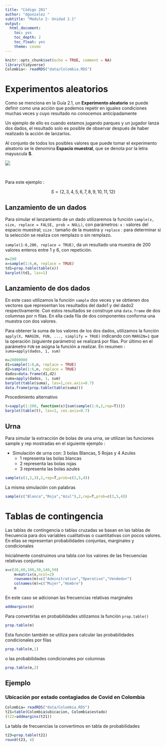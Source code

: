 ```yaml
---
title: "Código 201"
author: "dgonzalez "
subtitle: "Módulo 2- Unidad 2.1" 
output:
  html_document:
    toc: yes
    toc_depth: 2
    toc_float: yes
    theme: cosmo
---
```


```r
knitr::opts_chunk$set(echo = TRUE, comment = NA)
library(tidyverse)
Colombia<- readRDS("data/Colombia.RDS")

```

# **Experimentos aleatorios**

Como se menciona en la Guía 2.1, un **Experimento aleatorio** se puede definir como una acción que podemos repetir en iguales condiciones muchas veces y cuyo resultado no conocemos anticipadamente

Un ejemplo de ello es cuando estamos jugando parques y un jugador lanza dos dados, el resultado solo es posible de observar después de haber realizado la acción de lanzarlos. 

Al conjunto de todos los posibles valores que puede tomar el experimento aleatorio se le denomina **Espacio muestral**, que se denota por la letra mayuscula **S**.


![](img/dados.gif)

<br/>

Para este ejemplo :

$$S=\{ 2,3,4,5,6,7,8,9,10,11,12 \}$$


## **Lanzamiento de un dados**

Para simular el lanzamiento de un dado utilizaremos la función `sample(x, size, replace = FALSE, prob = NULL)`, con parámetros: `x` : valores del espacio muestral; `size` : tamaño de la muestra y `replace` : para determinar si la selección se realiza con remplazo o sin remplazo.

`sample(1:6,200, replace = TRUE)`, da un resultado una muestra de 200 valores enteros entre 1 y 6, con repetición.

```r
n=200
x=sample(1:6,n, replace = TRUE)
td1=prop.table(table(x))
barplot(td1, las=1)
```

## **Lanzamiento de dos dados**

En este caso utilizamos la función `sample` dos veces y se obtienen dos vectores que representan los resultados del dado1 y del dado2 respectivamente. Con estos resultados se construye una `data.frame` de dos columnas por n filas. En ella cada fila de dos componentes conforma una muestra con dos valores.

Para obtener la suma de los valores de los dos dados, utilizamos la función `apply(X, MARGIN, FUN, ..., simplify = TRUE)`
indicando con `MARGIN=1` que la operación (siguiente parámetro) se realizará por filas. Por último en el parámetro `FUN` se asigna la función a realizar. En resumen : `suma=apply(dados, 1, sum)`


```r
n=20000000
d1=sample(1:6,n, replace = TRUE)
d2=sample(1:6,n, replace = TRUE)
dados=data.frame(d1,d2)
suma=apply(dados, 1, sum)
barplot(table(suma), las=1,cex.axis=0.7)
data.frame(prop.table(table(suma)))

```


Procedimiento alternativo

```r
t=sapply(1:200, function(x){sum(sample(1:6,2,rep=T))})
barplot(table(t), las=1, cex.axis=0.7)
```




##  **Urna** 

Para simular la extracción de bolas de una urna, se utilizan las funciones sample y rep mostradas en el siguiente ejemplo :

+  Simulación de urna con:  3 bolas Blancas, 5 Rojas y 4 Azules
    + 1 representa las bolas blancas
    + 2 representa las bolas rojas
    + 3 representa las bolas azules

```r
sample(c(1,2,3),2,rep=T,prob=c(3,5,4))
```

La misma simulación con palabras

```r
sample(c("Blanca","Roja","Azul"),2,rep=T,prob=c(3,5,4))
```
 


# **Tablas de contingencia**

Las tablas de contingencia o tablas cruzadas se basan en las tablas de frecuencia para dos variables cualitativas o cuantitativas con pocos valores. En ellas se representan probabilidades conjuntas, marginales y condicionales

Inicialmente construimos una tabla con los valores de las frecuencias relativas conjuntas

```r
x=c(20,60,100,30,140,50)
	m=matrix(x,ncol=2)
	rownames(m)=c("Adminitrativo","Operativo","Vendedor")
	colnames(m)=c("Mujer","Hombre")
	m
```

En este caso se adicionan las frecuencias relativas marginales

```r
addmargins(m)
```

Para convertirlas en probabilidades utilizamos la función `prop.table()`

```r
prop.table(m)
```

Esta función también se utiliza para calcular las probabilidades condicionales por filas

```r
prop.table(m,1)
```

o las probabilidades condicionales por columnas

```r
prop.table(m,2)
```


## **Ejemplo**

### Ubicación por estado contagiados de Covid en Colombia

```r
Colombia= readRDS("data/Colombia.RDS")
t21=table(Colombia$ubicacion, Colombia$estado)
(t22=addmargins(t21))

```

La tabla de frecuencias la convertimos en tabla de probabilidades

```r
t23=prop.table(t21)
round(t23, 4)
```

